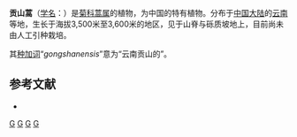{{Speciesbox
| taxon = Artemisia gongshanensis
| binomial_authority = [[凌元洁|Y. R. Ling]] et C. J. Humphries, 1990
}}

'''贡山蒿'''（[[学名|学名]]：{{lang|la|''Artemisia gongshanensis''}}）是[[菊科|菊科]][[蒿属|蒿属]]的植物，为中国的特有植物。分布于[[中国大陆|中国大陆]]的[[云南|云南]]等地，生长于海拔3,500米至3,600米的地区，见于山脊与砾质坡地上，目前尚未由人工引种栽培。

其[[种加词|种加词]]“''gongshanensis''”意为“云南贡山的”。

== 参考文献 ==
<div class="references-small">
* {{cite web| url =http://www.bioinfo.cn/db05/KmzwSpecies.php?action=view&id=4008| title =贡山蒿| work =《中国高等植物数据库全库》| publisher =中国科学院微生物研究所| author =昆明植物研究所| accessdate =2009-02-24| deadurl =yes| archiveurl =https://web.archive.org/web/20160305002747/http://www.bioinfo.cn/db05/KmzwSpecies.php?action=view&id=4008| archivedate =2016-03-05}}
</div>

{{taxonbar}}
[[Category:蒿属|G]]
[[Category:中国特有植物|G]]
[[Category:云南植物|G]]
[[Category:1990年描述的植物|G]]